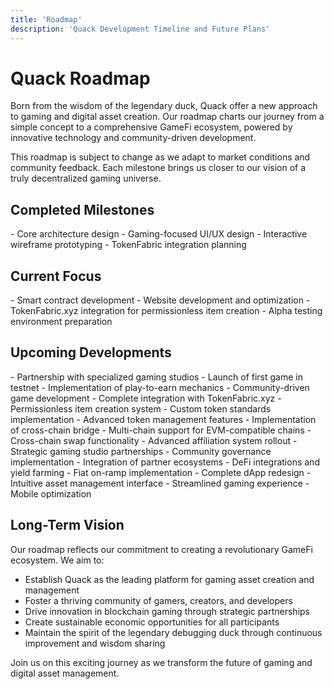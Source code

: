 ```yaml
---
title: 'Roadmap'
description: 'Quack Development Timeline and Future Plans'
---
```


# Quack Roadmap

Born from the wisdom of the legendary duck, Quack offer a new approach to gaming and digital asset creation. Our roadmap charts our journey from a simple concept to a comprehensive GameFi ecosystem, powered by innovative technology and community-driven development.

<Note>
This roadmap is subject to change as we adapt to market conditions and community feedback. Each milestone brings us closer to our vision of a truly decentralized gaming universe.
</Note>

## Completed Milestones

<AccordionGroup>
  <Accordion icon="check" title="Product Design">
    - Core architecture design
    - Gaming-focused UI/UX design
    - Interactive wireframe prototyping
    - TokenFabric integration planning
  </Accordion>
</AccordionGroup>

## Current Focus

<AccordionGroup>
  <Accordion icon="code" title="Core Development">
    - Smart contract development
    - Website development and optimization
    - TokenFabric.xyz integration for permissionless item creation
    - Alpha testing environment preparation
  </Accordion>
</AccordionGroup>

## Upcoming Developments

<AccordionGroup>
  <Accordion icon="gamepad" title="Gaming Ecosystem">
    - Partnership with specialized gaming studios
    - Launch of first game in testnet
    - Implementation of play-to-earn mechanics
    - Community-driven game development
  </Accordion>

  <Accordion icon="wand-magic-sparkles" title="TokenFabric Integration">
    - Complete integration with TokenFabric.xyz
    - Permissionless item creation system
    - Custom token standards implementation
    - Advanced token management features
  </Accordion>

  <Accordion icon="bridge" title="Cross-Chain Infrastructure">
    - Implementation of cross-chain bridge
    - Multi-chain support for EVM-compatible chains
    - Cross-chain swap functionality
  </Accordion>

  <Accordion icon="users" title="Community and Partnerships">
    - Advanced affiliation system rollout
    - Strategic gaming studio partnerships
    - Community governance implementation
    - Integration of partner ecosystems
  </Accordion>

  <Accordion icon="money-bill" title="Financial Infrastructure">
    - DeFi integrations and yield farming
    - Fiat on-ramp implementation
  </Accordion>

  <Accordion icon="palette" title="Enhanced User Experience">
    - Complete dApp redesign
    - Intuitive asset management interface
    - Streamlined gaming experience
    - Mobile optimization
  </Accordion>
</AccordionGroup>

## Long-Term Vision

Our roadmap reflects our commitment to creating a revolutionary GameFi ecosystem. We aim to:

- Establish Quack as the leading platform for gaming asset creation and management
- Foster a thriving community of gamers, creators, and developers
- Drive innovation in blockchain gaming through strategic partnerships
- Create sustainable economic opportunities for all participants
- Maintain the spirit of the legendary debugging duck through continuous improvement and wisdom sharing

Join us on this exciting journey as we transform the future of gaming and digital asset management.